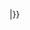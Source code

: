 <noinclude>{{Otheruses|Template:Infobox School|subject=掛於討論區的模板|other=學校的介紹模板}}
</noinclude><includeonly>{{talk other|</includeonly>{{tmbox
| type = notice
| image = [[File:School.svg|50px]]
| text  = 這是一個有關學校[[:{{SUBJECTPAGENAME}}]]{{#if: {{SUBJECTSPACE}}||條目}}的[[wikipedia:討論頁|討論頁]]。

歡迎您在條目中加入有關學校的歷史、描述等的[[Wikipedia:可供查證|可查證資料]]。請注意，根據[[Wikipedia:CC-BY-SA-3.0協議文本|創用CC 署名-相同方式共享 3.0協議]]，校歌'''不是'''CC-BY-SA-3.0授權釋出。因此，除非作曲人逝世超過'''80年'''，否則<span style="color: red">'''請勿'''</span>擺放校歌的歌詞及歌譜。

若您對於該加入什麼樣的內容而感到疑惑，請將它們張貼在這裡，並記得在文章結尾加入 '''<nowiki>~~~~</nowiki>''' 作[[Wikipedia:在讨论页上签名|簽名]]。'''祝編輯愉快！'''<br /><br /><span style="font-size:smaller;">（為免[[Wikipedia:自我提及|自我提及]]，本模板一般只放在[[wikipedia:討論頁|討論頁]]的頁頂，敬請留意！）</span>}}<includeonly>|{{error|{{tl|school}}模板應置於相關條目的討論頁。}}}}</includeonly><includeonly><!--[[Category:學校討論頁|{{PAGENAME}}]]</includeonly><includeonly>}}--></includeonly><noinclude>
{{documentation}}
</noinclude>